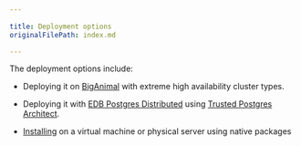 ```yaml
---
 
title: Deployment options
originalFilePath: index.md

---
```




The deployment options include:

- Deploying it on [BigAnimal](biganimal/latest/) with extreme high availability cluster types.

- Deploying it with [EDB Postgres Distributed](/pgd/latest/) using [Trusted Postgres Architect]().

- [Installing](installing) on a virtual machine or physical server using native packages